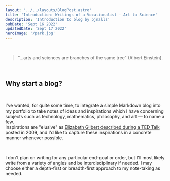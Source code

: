 ```yaml
---
layout: '../../layouts/BlogPost.astro'
title: 'Introduction: Writings of a Vocationalist — Art to Science'
description: 'Introduction to blog by pjnalls'
pubDate: 'Sept 16 2022'
updatedDate: 'Sept 17 2022'
heroImage: '/park.jpg'
---
```


<br />

> "...arts and sciences are branches of the same tree" (Albert Einstein).

<br/>

## Why start a blog?

<br/>

I've wanted, for quite some time, to integrate a simple Markdown blog into my portfolio to take notes of ideas and inspirations
which I have concerning subjects such as technology, mathematics, philosophy, and art — to name a few. 
<br/>
Inspirations are "elusive" as [Elizabeth Gilbert described during a TED Talk](https://www.youtube.com/watch?v=86x-u-tz0MA) posted in 2009, and I'd like to capture these inspirations in a concrete manner whenever possible.

<br />

I don't plan on writing for any particular end-goal or order, but I'll most likely write from a variety of angles and be interdisciplinary if needed. I may choose either a depth-first or breadth-first approach to my note-taking as needed. 
